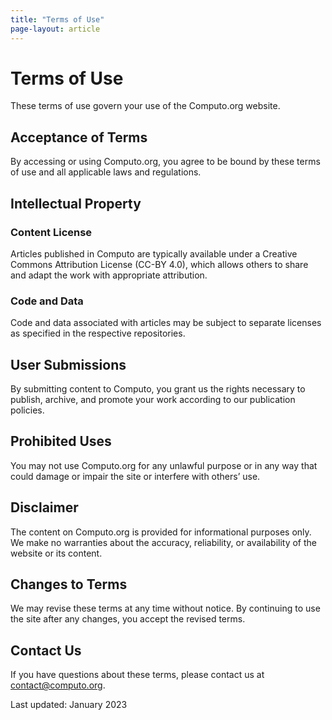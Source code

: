 ```yaml
---
title: "Terms of Use"
page-layout: article
---
```


# Terms of Use

These terms of use govern your use of the Computo.org website.

## Acceptance of Terms

By accessing or using Computo.org, you agree to be bound by these terms of use and all applicable laws and regulations.

## Intellectual Property

### Content License

Articles published in Computo are typically available under a Creative Commons Attribution License (CC-BY 4.0), which allows others to share and adapt the work with appropriate attribution.

### Code and Data

Code and data associated with articles may be subject to separate licenses as specified in the respective repositories.

## User Submissions

By submitting content to Computo, you grant us the rights necessary to publish, archive, and promote your work according to our publication policies.

## Prohibited Uses

You may not use Computo.org for any unlawful purpose or in any way that could damage or impair the site or interfere with others' use.

## Disclaimer

The content on Computo.org is provided for informational purposes only. We make no warranties about the accuracy, reliability, or availability of the website or its content.

## Changes to Terms

We may revise these terms at any time without notice. By continuing to use the site after any changes, you accept the revised terms.

## Contact Us

If you have questions about these terms, please contact us at [contact@computo.org](mailto:contact@computo.org).

Last updated: January 2023
